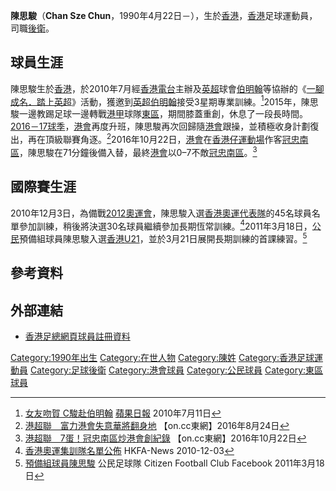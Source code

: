 {{Football player infobox
| playername      = 陳思駿 <br> Chan Sze Chun 
| image           = 
| fullname        = 陳思駿
| englishfullname = Chan Sze Chun
| height          = {{height|m=1.77}}
| nickname        = C 駿
| dateofbirth     = {{birth date and age|1990|4|22}}
| countryofbirth  = {{HKG-1959}}
| position        = [[後衛_(足球)|後衛]]、[[中堅|中堅]]
| currentclub     = 
| clubnumber      = 
| youthyears      = 
| youthclubs      = 
| years1 = 2010–2014
| clubs1 = [[公民足球隊|公民]]
| caps1  = 2
| goals1 = 0
| years2 = 2014–2015
| clubs2 = [[香港足球會|港會]]
| caps2  =0
| goals2 = 0
| years3 = 2015–2016
| clubs3 = [[東區體育會|東區]]
| caps3  = 4
| goals3 = 0
| years4 = 2016–2017
| clubs4 = [[香港足球會|港會]]
| caps4  = 6
| goals4 = 0
| years5 = 
| clubs5 = 
| caps5  = 
| goals5 = 
| nationalyears1 = 2010
| nationalteam1  = [[香港奧運足球代表隊|香港U23]]
| nationalcaps1  = 
| nationalgoals1 = 
| nationalyears2 = 2011
| nationalteam2  = [[香港20歲以下足球代表隊|香港U21]]
| nationalcaps2  = 
| nationalgoal2
| pcupdate = 
| ntupdate = 
}}

'''陳思駿'''（'''Chan Sze Chun'''，1990年4月22日－），生於[[香港|香港]]，[[香港|香港]]足球運動員，司職[[後衛_(足球)|後衛]]。

==球員生涯==
陳思駿生於[[香港|香港]]，於2010年7月經[[香港電台|香港電台]]主辦及[[英超|英超]]球會[[伯明翰足球會|伯明翰]]等協辦的《[[香港電台|一腳成名．踏上英超]]》活動，獲邀到[[英超|英超]][[伯明翰足球會|伯明翰]]接受3星期專業訓練。<ref>[http://hk.apple.nextmedia.com/sports/art/20100711/14227484 女友吻賀 C駿赴伯明翰] [[蘋果日報|蘋果日報]] 2010年7月11日</ref>2015年，陳思駿一邊教踢足球一邊轉戰[[港甲|港甲]]球隊[[東區體育會|東區]]，期間膝蓋重創，休息了一段長時間。[[2016－17年度香港超級聯賽|2016－17球季]]，[[香港足球會|港會]]再度升班，陳思駿再次回歸隨[[香港足球會|港會]]跟操，並積極收身計劃復出，再在頂級聯賽角逐。<ref>[http://hk.on.cc/hk/bkn/cnt/sport/20160824/bkn-20160824231312680-0824_00882_001.html 港超聯　富力港會失意華將翻身地] 【on.cc東網】2016年8月24日</ref>2016年10月22日，[[港會|港會]]在[[香港仔運動場|香港仔運動場]]作客[[冠忠南區|冠忠南區]]，陳思駿在71分鐘後備入替，最終[[港會|港會]]以0–7不敵[[冠忠南區|冠忠南區]]。<ref>[http://hk.on.cc/hk/bkn/cnt/sport/20161022/bkn-20161022162500324-1022_00882_001.html 港超聯　7蛋！冠忠南區炒港會創紀錄] {{Wayback|url=http://hk.on.cc/hk/bkn/cnt/sport/20161022/bkn-20161022162500324-1022_00882_001.html |date=20161022215806 }} 【on.cc東網】2016年10月22日</ref>

==國際賽生涯==
2010年12月3日，為備戰[[2012年夏季奧林匹克運動會|2012奧運會]]，陳思駿入選[[香港奧運足球代表隊|香港奧運代表隊]]的45名球員名單參加訓練，稍後將決選30名球員繼續參加長期恆常訓練。<ref>[http://www.hkfa.com/news_details/8169 香港奧運集訓隊名單公佈] {{Wayback|url=http://www.hkfa.com/news_details/8169 |date=20161104141543 }} HKFA-News 2010-12-03</ref>2011年3月18日，[[公民足球隊|公民]]預備組球員陳思駿入選[[香港20歲以下足球代表隊|香港U21]]，並於3月21日展開長期訓練的首課練習。<ref>[https://www.facebook.com/permalink.php?story_fbid=171538529562867&id=108704849179569 預備組球員陳思駿] 公民足球隊 Citizen Football Club Facebook 2011年3月18日</ref> 

==參考資料==
{{reflist}}

== 外部連結 ==
* [http://www.hkfa.com/zh-hk/player_view.php?player_id=50 香港足總網頁球員註冊資料] {{Wayback|url=http://www.hkfa.com/zh-hk/player_view.php?player_id=50 |date=20070204060008 }}

{{香港足球會}}
{{DEFAULTSORT:Chan Sze Chun}} 
[[Category:1990年出生|Category:1990年出生]]
[[Category:在世人物|Category:在世人物]]
[[Category:陳姓|Category:陳姓]]
[[Category:香港足球運動員|Category:香港足球運動員]]
[[Category:足球後衛|Category:足球後衛]]
[[Category:港會球員|Category:港會球員]]
[[Category:公民球員|Category:公民球員]]
[[Category:東區球員|Category:東區球員]]